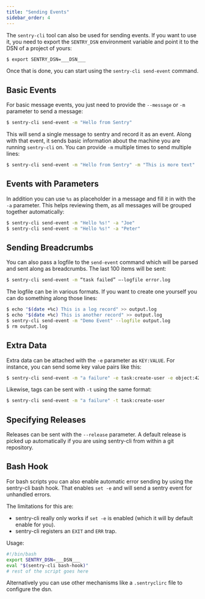 ```yaml
---
title: "Sending Events"
sidebar_order: 4
---
```


The `sentry-cli` tool can also be used for sending events. If you want to use it, you need to export the `SENTRY_DSN` environment variable and point it to the DSN of a project of yours:

```bash
$ export SENTRY_DSN=___DSN___
```

Once that is done, you can start using the `sentry-cli send-event` command.

## Basic Events

For basic message events, you just need to provide the `--message` or `-m` parameter to send a message:

```bash
$ sentry-cli send-event -m "Hello from Sentry"
```

This will send a single message to sentry and record it as an event. Along with that event, it sends basic information about the machine you are running `sentry-cli` on. You can provide `-m` multiple times to send multiple lines:

```bash
$ sentry-cli send-event -m "Hello from Sentry" -m "This is more text"
```

## Events with Parameters

In addition you can use `%s` as placeholder in a message and fill it in with the `-a` parameter. This helps reviewing them, as all messages will be grouped together automatically:

```bash
$ sentry-cli send-event -m "Hello %s!" -a "Joe"
$ sentry-cli send-event -m "Hello %s!" -a "Peter"
```

## Sending Breadcrumbs

You can also pass a logfile to the `send-event` command which will be parsed and sent along as breadcrumbs. The last 100 items will be sent:

```bash
$ sentry-cli send-event -m “task failed” –-logfile error.log
```

The logfile can be in various formats. If you want to create one yourself you can do something along those lines:

```bash
$ echo "$(date +%c) This is a log record" >> output.log
$ echo "$(date +%c) This is another record" >> output.log
$ sentry-cli send-event -m "Demo Event" --logfile output.log
$ rm output.log
```

## Extra Data

Extra data can be attached with the `-e` parameter as `KEY:VALUE`. For instance, you can send some key value pairs like this:

```bash
$ sentry-cli send-event -m "a failure" -e task:create-user -e object:42
```

Likewise, tags can be sent with `-t` using the same format:

```bash
$ sentry-cli send-event -m "a failure" -t task:create-user
```

## Specifying Releases

Releases can be sent with the `--release` parameter. A default release is picked up automatically if you are using sentry-cli from within a git repository.

## Bash Hook

For bash scripts you can also enable automatic error sending by using the sentry-cli bash hook. That enables `set -e` and will send a sentry event for unhandled errors.

The limitations for this are:

- sentry-cli really only works if `set -e` is enabled (which it will by default enable for you).
- sentry-cli registers an `EXIT` and `ERR` trap.

Usage:

```bash
#!/bin/bash
export SENTRY_DSN=___DSN___
eval "$(sentry-cli bash-hook)"
# rest of the script goes here
```

Alternatively you can use other mechanisms like a `.sentryclirc` file to configure the dsn.
